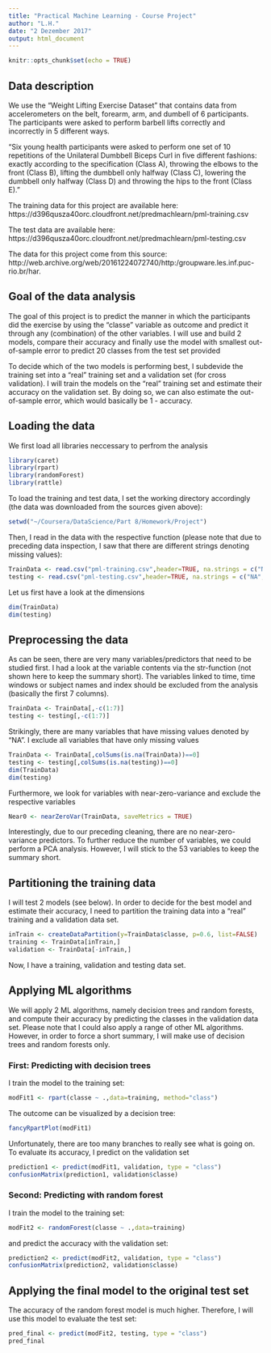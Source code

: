 ```yaml
---
title: "Practical Machine Learning - Course Project"
author: "L.H."
date: "2 Dezember 2017"
output: html_document
---
```


```r
knitr::opts_chunk$set(echo = TRUE)
```

## Data description

We use the "Weight Lifting Exercise Dataset" that contains data from accelerometers on the belt, forearm, arm, 
and dumbell of 6 participants. The participants were asked to perform barbell lifts correctly and incorrectly in 5 different ways. 

"Six young health participants were asked to perform one set of 10 repetitions of the Unilateral Dumbbell Biceps Curl in five different fashions: exactly according to the specification (Class A), throwing the elbows to the front (Class B), lifting the dumbbell only halfway (Class C), lowering the dumbbell only halfway (Class D) and throwing the hips to the front (Class E)."

The training data for this project are available here:
https://d396qusza40orc.cloudfront.net/predmachlearn/pml-training.csv

The test data are available here:
https://d396qusza40orc.cloudfront.net/predmachlearn/pml-testing.csv

The data for this project come from this source: http://web.archive.org/web/20161224072740/http:/groupware.les.inf.puc-rio.br/har.


## Goal of the data analysis 

The goal of this project is to predict the manner in which the participants did the exercise by using the "classe" variable as outcome and predict it through any (combination) of the other variables. I will use and build 2 models, compare their accuracy and finally use the model with smallest out-of-sample error to predict 20 classes from the test set provided

To decide which of the two models is performing best, I subdevide the training set into a "real" training set and a validation set (for cross validation). I will train the models on the "real" training set and estimate their accuracy on the validation set. By doing so, we can also estimate the out-of-sample error, which would basically be 1 - accuracy.


## Loading the data

We first load all libraries neccessary to perfrom the analysis

```r
library(caret)
library(rpart) 
library(randomForest) 
library(rattle)
```

To load the training and test data, I set the working directory accordingly (the data was downloaded from the sources given above):

```r
setwd("~/Coursera/DataScience/Part 8/Homework/Project")
```

Then, I read in the data with the respective function (please note that due to preceding data inspection, I saw that there are different strings denoting missing values):

```r
TrainData <- read.csv("pml-training.csv",header=TRUE, na.strings = c("NA","",'#DIV/0!'))
testing <- read.csv("pml-testing.csv",header=TRUE, na.strings = c("NA","",'#DIV/0!'))
```

Let us first have a look at the dimensions
```r
dim(TrainData)
dim(testing)
```


## Preprocessing the data

As can be seen, there are very many variables/predictors that need to be studied first. I had a look at the variable contents via the str-function (not shown here to keep the summary short). The variables linked to time, time windows or subject names and index should be excluded from the analysis (basically the first 7 columns).

```r
TrainData <- TrainData[,-c(1:7)]
testing <- testing[,-c(1:7)]
```

Strikingly, there are many variables that have missing values denoted by "NA". I exclude all variables that have only missing values

```r
TrainData <- TrainData[,colSums(is.na(TrainData))==0]
testing <- testing[,colSums(is.na(testing))==0]
dim(TrainData)
dim(testing)
```

Furthermore, we look for variables with near-zero-variance and exclude the respective variables

```r
Near0 <- nearZeroVar(TrainData, saveMetrics = TRUE)
```

Interestingly, due to our preceding cleaning, there are no near-zero-variance predictors. To further reduce the number of variables, we could perform a PCA analysis. However, I will stick to the 53 variables to keep the summary short.

## Partitioning the training data

I will test 2 models (see below). In order to decide for the best model and estimate their accuracy, I need to partition the training data into a "real" training and a validation data set.

```r
inTrain <- createDataPartition(y=TrainData$classe, p=0.6, list=FALSE)
training <- TrainData[inTrain,]
validation <- TrainData[-inTrain,]
```

Now, I have a training, validation and testing data set.

## Applying ML algorithms

We will apply 2 ML algorithms, namely decision trees and random forests, and compute their accuracy by predicting the classes in the validation data set. Please note that I could also apply a range of other ML algorithms. However, in order to force a short summary, I will make use of decision trees and random forests only.

### First: Predicting with decision trees

I train the model to the training set:

```r
modFit1 <- rpart(classe ~ .,data=training, method="class")
```

The outcome can be visualized by a decision tree:

```r
fancyRpartPlot(modFit1)
```

Unfortunately, there are too many branches to really see what is going on.
To evaluate its accuracy, I predict on the validation set

```r
prediction1 <- predict(modFit1, validation, type = "class")
confusionMatrix(prediction1, validation$classe)
```

### Second: Predicting with random forest 

I train the model to the training set:

```r
modFit2 <- randomForest(classe ~ .,data=training)
```

and predict the accuracy with the validation set:

```r
prediction2 <- predict(modFit2, validation, type = "class")
confusionMatrix(prediction2, validation$classe)
```

## Applying the final model to the original test set

The accuracy of the random forest model is much higher. Therefore, I will use this model to evaluate the test set:

```r
pred_final <- predict(modFit2, testing, type = "class")
pred_final
```

